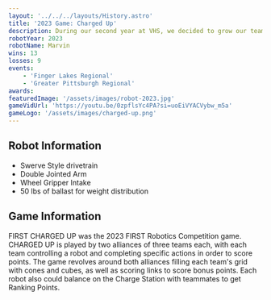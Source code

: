 ```yaml
---
layout: '../../../layouts/History.astro'
title: '2023 Game: Charged Up'
description: During our second year at VHS, we decided to grow our team and push the limits of our robot building skills. 
robotYear: 2023
robotName: Marvin
wins: 13
losses: 9
events: 
    - 'Finger Lakes Regional'
    - 'Greater Pittsburgh Regional'
awards:
featuredImage: '/assets/images/robot-2023.jpg'
gameVidUrl: 'https://youtu.be/0zpflsYc4PA?si=uoEiVYACVybw_m5a'
gameLogo: '/assets/images/charged-up.png'
---
```


## Robot Information

- Swerve Style drivetrain
- Double Jointed Arm
- Wheel Gripper Intake
- 50 lbs of ballast for weight distribution

## Game Information

FIRST CHARGED UP was the 2023 FIRST Robotics Competition game. CHARGED UP is played by two alliances of three teams each, with each team controlling a robot and completing specific actions in order to score points. The game revolves around both alliances filling each team's grid with cones and cubes, as well as scoring links to score bonus points. Each robot also could balance on the Charge Station with teammates to get Ranking Points.
